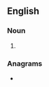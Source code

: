 ==English==

===Noun===
{{head|en|noun form}}

# {{plural of|herp|lang=en}}

===Anagrams===
* {{anagrams|en|a=ehprs|presh}}